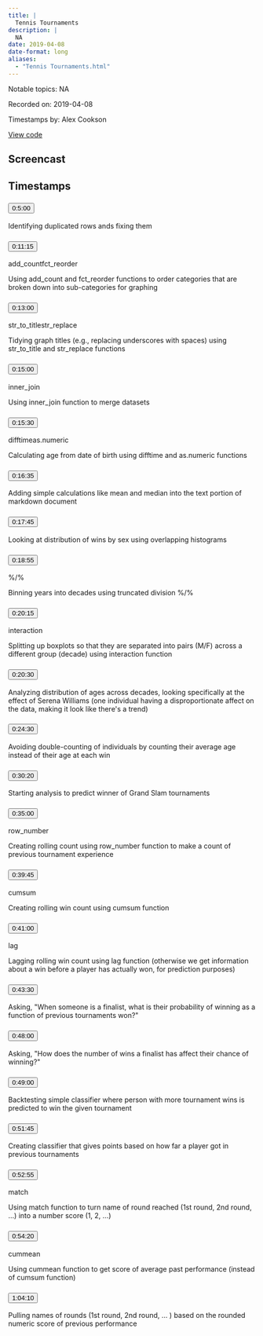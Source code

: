 ```yaml
---
title: |
  Tennis Tournaments
description: |
  NA
date: 2019-04-08
date-format: long
aliases:
  - "Tennis Tournaments.html"
---
```


Notable topics: NA

Recorded on: 2019-04-08

Timestamps by: Alex Cookson

[View code](https://github.com/dgrtwo/data-screencasts/blob/master/grand-slams.Rmd)

## Screencast

<div id="yt-player" data-video-id="YWUCUfEeNJI"></div>

## Timestamps

```{=html}
<div id="topics">
  <div class="topic">
    <h3 id="ts-300">
      <button class="btn btn-link btn-timestamp" onClick="playerSkipToTimestamp(300, this)">0:5:00</button>
    </h3>
    <div class="topic_badges"><div></div><div></div></div>
    <div class="topic_description">
      <p>Identifying duplicated rows ands fixing them</p>

    </div>
  </div>
  <div class="topic">
    <h3 id="ts-675">
      <button class="btn btn-link btn-timestamp" onClick="playerSkipToTimestamp(675, this)">0:11:15</button>
    </h3>
    <div class="topic_badges"><div><span class="badge-functions badge bg-info">add_count</span><span class="badge-functions badge bg-info">fct_reorder</span></div><div></div></div>
    <div class="topic_description">
      <p>Using add_count and fct_reorder functions to order categories that are broken down into sub-categories for graphing</p>

    </div>
  </div>
  <div class="topic">
    <h3 id="ts-780">
      <button class="btn btn-link btn-timestamp" onClick="playerSkipToTimestamp(780, this)">0:13:00</button>
    </h3>
    <div class="topic_badges"><div><span class="badge-functions badge bg-info">str_to_title</span><span class="badge-functions badge bg-info">str_replace</span></div><div></div></div>
    <div class="topic_description">
      <p>Tidying graph titles (e.g., replacing underscores with spaces) using str_to_title and str_replace functions</p>

    </div>
  </div>
  <div class="topic">
    <h3 id="ts-900">
      <button class="btn btn-link btn-timestamp" onClick="playerSkipToTimestamp(900, this)">0:15:00</button>
    </h3>
    <div class="topic_badges"><div><span class="badge-functions badge bg-info">inner_join</span></div><div></div></div>
    <div class="topic_description">
      <p>Using inner_join function to merge datasets</p>

    </div>
  </div>
  <div class="topic">
    <h3 id="ts-930">
      <button class="btn btn-link btn-timestamp" onClick="playerSkipToTimestamp(930, this)">0:15:30</button>
    </h3>
    <div class="topic_badges"><div><span class="badge-functions badge bg-info">difftime</span><span class="badge-functions badge bg-info">as.numeric</span></div><div></div></div>
    <div class="topic_description">
      <p>Calculating age from date of birth using difftime and as.numeric functions</p>

    </div>
  </div>
  <div class="topic">
    <h3 id="ts-995">
      <button class="btn btn-link btn-timestamp" onClick="playerSkipToTimestamp(995, this)">0:16:35</button>
    </h3>
    <div class="topic_badges"><div></div><div></div></div>
    <div class="topic_description">
      <p>Adding simple calculations like mean and median into the text portion of markdown document</p>

    </div>
  </div>
  <div class="topic">
    <h3 id="ts-1065">
      <button class="btn btn-link btn-timestamp" onClick="playerSkipToTimestamp(1065, this)">0:17:45</button>
    </h3>
    <div class="topic_badges"><div></div><div></div></div>
    <div class="topic_description">
      <p>Looking at distribution of wins by sex using overlapping histograms</p>

    </div>
  </div>
  <div class="topic">
    <h3 id="ts-1135">
      <button class="btn btn-link btn-timestamp" onClick="playerSkipToTimestamp(1135, this)">0:18:55</button>
    </h3>
    <div class="topic_badges"><div><span class="badge-functions badge bg-info">%/%</span></div><div></div></div>
    <div class="topic_description">
      <p>Binning years into decades using truncated division %/%</p>

    </div>
  </div>
  <div class="topic">
    <h3 id="ts-1215">
      <button class="btn btn-link btn-timestamp" onClick="playerSkipToTimestamp(1215, this)">0:20:15</button>
    </h3>
    <div class="topic_badges"><div><span class="badge-functions badge bg-info">interaction</span></div><div></div></div>
    <div class="topic_description">
      <p>Splitting up boxplots so that they are separated into pairs (M/F) across a different group (decade) using interaction function</p>

    </div>
  </div>
  <div class="topic">
    <h3 id="ts-1230">
      <button class="btn btn-link btn-timestamp" onClick="playerSkipToTimestamp(1230, this)">0:20:30</button>
    </h3>
    <div class="topic_badges"><div></div><div></div></div>
    <div class="topic_description">
      <p>Analyzing distribution of ages across decades, looking specifically at the effect of Serena Williams (one individual having a disproportionate affect on the data, making it look like there's a trend)</p>

    </div>
  </div>
  <div class="topic">
    <h3 id="ts-1470">
      <button class="btn btn-link btn-timestamp" onClick="playerSkipToTimestamp(1470, this)">0:24:30</button>
    </h3>
    <div class="topic_badges"><div></div><div></div></div>
    <div class="topic_description">
      <p>Avoiding double-counting of individuals by counting their average age instead of their age at each win</p>

    </div>
  </div>
  <div class="topic">
    <h3 id="ts-1820">
      <button class="btn btn-link btn-timestamp" onClick="playerSkipToTimestamp(1820, this)">0:30:20</button>
    </h3>
    <div class="topic_badges"><div></div><div></div></div>
    <div class="topic_description">
      <p>Starting analysis to predict winner of Grand Slam tournaments</p>

    </div>
  </div>
  <div class="topic">
    <h3 id="ts-2100">
      <button class="btn btn-link btn-timestamp" onClick="playerSkipToTimestamp(2100, this)">0:35:00</button>
    </h3>
    <div class="topic_badges"><div><span class="badge-functions badge bg-info">row_number</span></div><div></div></div>
    <div class="topic_description">
      <p>Creating rolling count using row_number function to make a count of previous tournament experience</p>

    </div>
  </div>
  <div class="topic">
    <h3 id="ts-2385">
      <button class="btn btn-link btn-timestamp" onClick="playerSkipToTimestamp(2385, this)">0:39:45</button>
    </h3>
    <div class="topic_badges"><div><span class="badge-functions badge bg-info">cumsum</span></div><div></div></div>
    <div class="topic_description">
      <p>Creating rolling win count using cumsum function</p>

    </div>
  </div>
  <div class="topic">
    <h3 id="ts-2460">
      <button class="btn btn-link btn-timestamp" onClick="playerSkipToTimestamp(2460, this)">0:41:00</button>
    </h3>
    <div class="topic_badges"><div><span class="badge-functions badge bg-info">lag</span></div><div></div></div>
    <div class="topic_description">
      <p>Lagging rolling win count using lag function (otherwise we get information about a win before a player has actually won, for prediction purposes)</p>

    </div>
  </div>
  <div class="topic">
    <h3 id="ts-2610">
      <button class="btn btn-link btn-timestamp" onClick="playerSkipToTimestamp(2610, this)">0:43:30</button>
    </h3>
    <div class="topic_badges"><div></div><div></div></div>
    <div class="topic_description">
      <p>Asking, &quot;When someone is a finalist, what is their probability of winning as a function of previous tournaments won?&quot;</p>

    </div>
  </div>
  <div class="topic">
    <h3 id="ts-2880">
      <button class="btn btn-link btn-timestamp" onClick="playerSkipToTimestamp(2880, this)">0:48:00</button>
    </h3>
    <div class="topic_badges"><div></div><div></div></div>
    <div class="topic_description">
      <p>Asking, &quot;How does the number of wins a finalist has affect their chance of winning?&quot;</p>

    </div>
  </div>
  <div class="topic">
    <h3 id="ts-2940">
      <button class="btn btn-link btn-timestamp" onClick="playerSkipToTimestamp(2940, this)">0:49:00</button>
    </h3>
    <div class="topic_badges"><div></div><div></div></div>
    <div class="topic_description">
      <p>Backtesting simple classifier where person with more tournament wins is predicted to win the given tournament</p>

    </div>
  </div>
  <div class="topic">
    <h3 id="ts-3105">
      <button class="btn btn-link btn-timestamp" onClick="playerSkipToTimestamp(3105, this)">0:51:45</button>
    </h3>
    <div class="topic_badges"><div></div><div></div></div>
    <div class="topic_description">
      <p>Creating classifier that gives points based on how far a player got in previous tournaments</p>

    </div>
  </div>
  <div class="topic">
    <h3 id="ts-3175">
      <button class="btn btn-link btn-timestamp" onClick="playerSkipToTimestamp(3175, this)">0:52:55</button>
    </h3>
    <div class="topic_badges"><div><span class="badge-functions badge bg-info">match</span></div><div></div></div>
    <div class="topic_description">
      <p>Using match function to turn name of round reached (1st round, 2nd round, …) into a number score (1, 2, …)</p>

    </div>
  </div>
  <div class="topic">
    <h3 id="ts-3260">
      <button class="btn btn-link btn-timestamp" onClick="playerSkipToTimestamp(3260, this)">0:54:20</button>
    </h3>
    <div class="topic_badges"><div><span class="badge-functions badge bg-info">cummean</span></div><div></div></div>
    <div class="topic_description">
      <p>Using cummean function to get score of average past performance (instead of cumsum function)</p>

    </div>
  </div>
  <div class="topic">
    <h3 id="ts-3850">
      <button class="btn btn-link btn-timestamp" onClick="playerSkipToTimestamp(3850, this)">1:04:10</button>
    </h3>
    <div class="topic_badges"><div></div><div></div></div>
    <div class="topic_description">
      <p>Pulling names of rounds (1st round, 2nd round, … ) based on the rounded numeric score of previous performance</p>

    </div>
  </div>
</div>
```
     
<script>
// 2. This code loads the IFrame Player API code asynchronously.
var tag = document.createElement("script");

tag.src = "https://www.youtube.com/iframe_api";
var firstScriptTag = document.getElementsByTagName("script")[0];
firstScriptTag.parentNode.insertBefore(tag, firstScriptTag);

// 3. This function creates an <iframe> (and YouTube player)
//    after the API code downloads.
var videoId = document.getElementById("yt-player").dataset.videoId;
var player;
function onYouTubeIframeAPIReady() {
  player = new YT.Player("yt-player", {
    height: "486",
    width: "864",
    videoId: videoId,
    playerVars: {
      "playsinline": 1
    },
    events: {
      onStateChange: function(event) {
        if (event.data == YT.PlayerState.PLAYING) {
          followTimestamps()
        }
      }
    }
  });
}

function playerSkipToTimestamp(seconds, tsElement) {
  player.seekTo(seconds, true)
  tsElement.scrollIntoView()
  document.getElementById("screencast").scrollIntoView()
}

const timestamps = Array.from(document.querySelectorAll('.topic h3[id^="ts-"]'))
  .map(el => el.id.replace('ts-', ''))

function followTimestamps() {
  if (player.getPlayerState() !== 1) {
    return
  }
  const currentTime = `${Math.floor(player.getCurrentTime())}`
  if (timestamps.includes(currentTime)) {
    const el = document.getElementById(`ts-${currentTime}`)
    if (el) {
      el.scrollIntoView()
      document.getElementById("screencast").scrollIntoView()
    }
  }
  setTimeout(followTimestamps, 1000)
}
</script>
